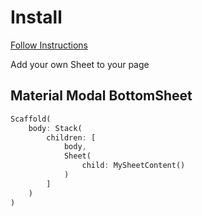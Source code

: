 
# Install


[Follow Instructions](https://pub.dev/packages/sheet#-installing-tab-)

Add your own Sheet to your page

## Material Modal BottomSheet

```dart
Scaffold(
    body: Stack(
        children: [
            body,
            Sheet(
                child: MySheetContent()
            )
        ]
    )
)
```